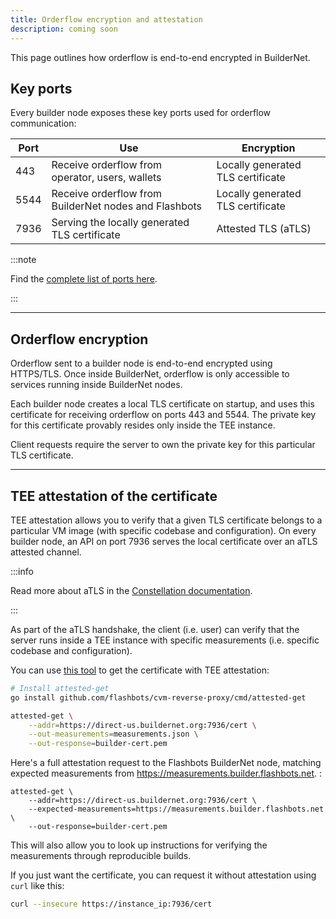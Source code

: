 ```yaml
---
title: Orderflow encryption and attestation
description: coming soon
---
```


This page outlines how orderflow is end-to-end encrypted in BuilderNet.

## Key ports

Every builder node exposes these key ports used for orderflow communication:

| Port | Use                                                   | Encryption                        |
| ---- | ----------------------------------------------------- | --------------------------------- |
| 443  | Receive orderflow from operator, users, wallets       | Locally generated TLS certificate |
| 5544 | Receive orderflow from BuilderNet nodes and Flashbots | Locally generated TLS certificate |
| 7936 | Serving the locally generated TLS certificate         | Attested TLS (aTLS)               |

:::note

Find the [complete list of ports here](network-ports).

:::


<hr class="clean" />

## Orderflow encryption

Orderflow sent to a builder node is end-to-end encrypted using HTTPS/TLS.
Once inside BuilderNet, orderflow is only accessible to services running inside BuilderNet nodes.

Each builder node creates a local TLS certificate on startup, and uses this certificate for receiving orderflow on ports 443 and 5544.
The private key for this certificate provably resides only inside the TEE instance.

Client requests require the server to own the private key for this particular TLS certificate.

<hr class="clean" />

## TEE attestation of the certificate

TEE attestation allows you to verify that a given TLS certificate belongs to a particular VM image (with specific codebase and configuration).
On every builder node, an API on port 7936 serves the local certificate over an aTLS attested channel.

:::info

Read more about aTLS in the [Constellation documentation](https://github.com/edgelesssys/constellation/blob/main/internal/atls/README.md).

:::


As part of the aTLS handshake, the client (i.e. user) can verify that the server runs inside a TEE instance with specific measurements
(i.e. specific codebase and configuration).

You can use [this tool](https://github.com/flashbots/cvm-reverse-proxy/blob/get-measurements/cmd/attested-get/main.go) to get the certificate with TEE attestation:

```bash
# Install attested-get
go install github.com/flashbots/cvm-reverse-proxy/cmd/attested-get

attested-get \
    --addr=https://direct-us.buildernet.org:7936/cert \
    --out-measurements=measurements.json \
    --out-response=builder-cert.pem
```

Here's a full attestation request to the Flashbots BuilderNet node, matching expected measurements from https://measurements.builder.flashbots.net.
:

```
attested-get \
    --addr=https://direct-us.buildernet.org:7936/cert \
    --expected-measurements=https://measurements.builder.flashbots.net \
    --out-response=builder-cert.pem
```


This will also allow you to look up instructions for verifying the measurements through reproducible builds.

If you just want the certificate, you can request it without attestation using `curl` like this:

```bash
curl --insecure https://instance_ip:7936/cert
```
